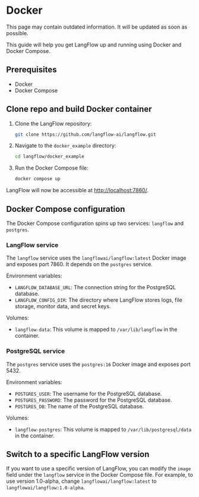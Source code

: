 
# Docker

<Admonition type="warning" title="warning">
This page may contain outdated information. It will be updated as soon as possible.
</Admonition>

This guide will help you get LangFlow up and running using Docker and Docker Compose.

## Prerequisites

- Docker
- Docker Compose

## Clone repo and build Docker container

1. Clone the LangFlow repository:

   ```sh
   git clone https://github.com/langflow-ai/langflow.git
   ```

2. Navigate to the `docker_example` directory:

   ```sh
   cd langflow/docker_example
   ```

3. Run the Docker Compose file:

   ```sh
   docker compose up
   ```

LangFlow will now be accessible at [http://localhost:7860/](http://localhost:7860/).

## Docker Compose configuration

The Docker Compose configuration spins up two services: `langflow` and `postgres`.

### LangFlow service

The `langflow` service uses the `langflowai/langflow:latest` Docker image and exposes port 7860. It depends on the `postgres` service.

Environment variables:

- `LANGFLOW_DATABASE_URL`: The connection string for the PostgreSQL database.
- `LANGFLOW_CONFIG_DIR`: The directory where LangFlow stores logs, file storage, monitor data, and secret keys.

Volumes:

- `langflow-data`: This volume is mapped to `/var/lib/langflow` in the container.

### PostgreSQL service

The `postgres` service uses the `postgres:16` Docker image and exposes port 5432.

Environment variables:

- `POSTGRES_USER`: The username for the PostgreSQL database.
- `POSTGRES_PASSWORD`: The password for the PostgreSQL database.
- `POSTGRES_DB`: The name of the PostgreSQL database.

Volumes:

- `langflow-postgres`: This volume is mapped to `/var/lib/postgresql/data` in the container.

## Switch to a specific LangFlow version

If you want to use a specific version of LangFlow, you can modify the `image` field under the `langflow` service in the Docker Compose file. For example, to use version 1.0-alpha, change `langflowai/langflow:latest` to `langflowai/langflow:1.0-alpha`.
